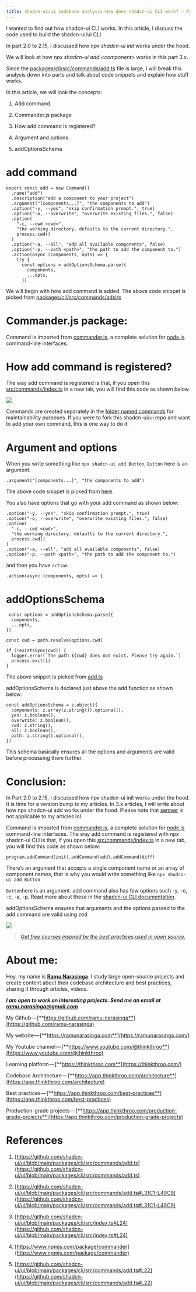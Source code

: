 ```yaml
---
title: shadcn-ui/ui codebase analysis-How does shadcn-ui CLI work? — Part 3.0
---
```


I wanted to find out how shadcn-ui CLI works. In this article, I discuss the code used to build the shadcn-ui/ui CLI.

In part 2.0 to 2.15, I discussed how *npx shadcn-ui init* works under the hood.

We will look at how *npx shadcn-ui add &lt;component&gt;* works in this part 3.x.

Since the [packages/cli/src/commands/add.ts](https://github.com/shadcn-ui/ui/blob/main/packages/cli/src/commands/add.ts) file is large, I will break this analysis down into parts and talk about code snippets and explain how stuff works.

In this article, we will look the concepts:

1. Add command.
    
2. Commander.js package
    
3. How add command is registered?
    
4. Argument and options
    
5. addOptionsSchema
    

# **add command**

```plaintext
export const add = new Command()
  .name("add")
  .description("add a component to your project")
  .argument("[components...]", "the components to add")
  .option("-y, --yes", "skip confirmation prompt.", true)
  .option("-o, --overwrite", "overwrite existing files.", false)
  .option(
    "-c, --cwd <cwd>",
    "the working directory. defaults to the current directory.",
    process.cwd()
  )
  .option("-a, --all", "add all available components", false)
  .option("-p, --path <path>", "the path to add the component to.")
  .action(async (components, opts) => {
    try {
      const options = addOptionsSchema.parse({
        components,
        ...opts,
      })
```

We will begin with how add command is added. The above code snippet is picked from [packages/cli/src/commands/add.ts](https://github.com/shadcn-ui/ui/blob/main/packages/cli/src/commands/add.ts#L31C1-L49C9)

# **Commander.js package:**

Command is imported from [commander.js](https://www.npmjs.com/package/commander), a complete solution for [node.js](http://nodejs.org/) command-line interfaces.

# **How add command is registered?**

The way add command is registered is that, if you open this [src/commands/index.ts](https://github.com/shadcn-ui/ui/blob/main/packages/cli/src/index.ts#L24) in a new tab, you will find this code as shown below

![](https://miro.medium.com/v2/resize:fit:875/1*P3t8GFZm8Qrzc0iKp7u2aA.png)

Commands are created separately in the [folder named commands](https://github.com/shadcn-ui/ui/tree/main/packages/cli/src/commands) for maintainability purposes. If you were to fork this shadcn-ui/ui repo and want to add your own command, this is one way to do it.

# **Argument and options**

When you write something like `npx shadcn-ui add Button`, `Button` here is an argument.

```plaintext
.argument("[components...]", "the components to add")
```

The above code snippet is picked from [here](https://github.com/shadcn-ui/ui/blob/main/packages/cli/src/commands/add.ts#L34C3-L34C56).

You also have options that go with your add command as shown below:

```plaintext
.option("-y, --yes", "skip confirmation prompt.", true)
.option("-o, --overwrite", "overwrite existing files.", false)
.option(
  "-c, --cwd <cwd>",
  "the working directory. defaults to the current directory.",
  process.cwd()
)
.option("-a, --all", "add all available components", false)
.option("-p, --path <path>", "the path to add the component to.")
```

and then you have `action`

```plaintext
.action(async (components, opts) => {
```

# **addOptionsSchema**

```plaintext
 const options = addOptionsSchema.parse({
  components,
  ...opts,
})

const cwd = path.resolve(options.cwd)

if (!existsSync(cwd)) {
  logger.error(`The path ${cwd} does not exist. Please try again.`)
  process.exit(1)
}
```

The above snippet is picked from [add.ts](https://github.com/shadcn-ui/ui/blob/main/packages/cli/src/commands/add.ts#L34C3-L34C56)

addOptionsSchema is declared just above the add function as shown below:

```plaintext
const addOptionsSchema = z.object({
  components: z.array(z.string()).optional(),
  yes: z.boolean(),
  overwrite: z.boolean(),
  cwd: z.string(),
  all: z.boolean(),
  path: z.string().optional(),
})
```

This schema basically ensures all the options and arguments are valid before processing them further.

# **Conclusion:**

In Part 2.0 to 2.15, I discussed how npx shadcn-ui init works under the hood. It is time for a version bump to my articles. In 3.x articles, I will write about how npx shadcn-ui add works under the hood. Please note that [semver](https://semver.org/) is not applicable to my articles lol.

Command is imported from [commander.js](https://www.npmjs.com/package/commander), a complete solution for [node.js](http://nodejs.org/) command-line interfaces. The way add command is registered with npx shadcn-ui CLI is that, if you open this [src/commands/index.ts](https://github.com/shadcn-ui/ui/blob/main/packages/cli/src/index.ts#L24) in a new tab, you will find this code as shown below:

```plaintext
program.addCommand(init).addCommand(add).addCommand(diff)
```

There’s an argument that accepts a single component name or an array of component names, that is why you would write something like `npx shadcn-ui add Button`

`Button`here is an argument. add command also has few options such -y, -o, -c, -a, -p. Read more about these in the [shadcn-ui CLI documentation](https://ui.shadcn.com/docs/cli).

addOptionsSchema ensures that arguments and the options passed to the add command are valid using zod

![](https://miro.medium.com/v2/resize:fit:875/1*47EKz3q3aUidRrzxVGAjLg.png)

> [*Get free courses inspired by the best practices used in open source.*](https://app.thinkthroo.com/best-practices)

# **About me:**

Hey, my name is [**Ramu Narasinga**](https://ramunarasinga.com/). I study large open-source projects and create content about their codebase architecture and best practices, sharing it through articles, videos.

***I am open to work on interesting projects. Send me an email at*** [***ramu.narasinga@gmail.com***](mailto:ramu.narasinga@gmail.com)

My Github — [**https://github.com/ramu-narasinga**](https://github.com/ramu-narasinga)

My website — [**https://ramunarasinga.com**](https://ramunarasinga.com/)

My Youtube channel — [**https://www.youtube.com/@thinkthroo**](https://www.youtube.com/@thinkthroo)

Learning platform — [**https://thinkthroo.com**](https://thinkthroo.com/)

Codebase Architecture — [**https://app.thinkthroo.com/architecture**](https://app.thinkthroo.com/architecture)

Best practices — [**https://app.thinkthroo.com/best-practices**](https://app.thinkthroo.com/best-practices)

Production-grade projects — [**https://app.thinkthroo.com/production-grade-projects**](https://app.thinkthroo.com/production-grade-projects)

# **References**

1. [https://github.com/shadcn-ui/ui/blob/main/packages/cli/src/commands/add.ts](https://github.com/shadcn-ui/ui/blob/main/packages/cli/src/commands/add.ts)
    
2. [https://github.com/shadcn-ui/ui/blob/main/packages/cli/src/commands/add.ts#L31C1-L49C9](https://github.com/shadcn-ui/ui/blob/main/packages/cli/src/commands/add.ts#L31C1-L49C9)
    
3. [https://github.com/shadcn-ui/ui/blob/main/packages/cli/src/index.ts#L24](https://github.com/shadcn-ui/ui/blob/main/packages/cli/src/index.ts#L24)
    
4. [https://www.npmjs.com/package/commander](https://www.npmjs.com/package/commander)
    
5. [https://github.com/shadcn-ui/ui/blob/main/packages/cli/src/commands/add.ts#L22](https://github.com/shadcn-ui/ui/blob/main/packages/cli/src/commands/add.ts#L22)